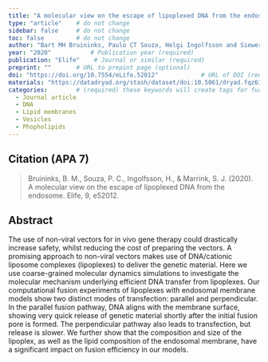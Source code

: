 ```yaml
---
title: "A molecular view on the escape of lipoplexed DNA from the endosome"          # Paper title (required)
type: "article"    # do not change
sidebar: false     # do not change
toc: false         # do not change
author: "Bart MH Bruininks, Paulo CT Souza, Helgi Ingolfsson and Siewert J Marrink"         # Paper authors (required)
year: "2020"           # Publication year (required)
publication: "Elife"    # Journal or similar (required)
preprint: ""       # URL to prepint page (optional)  
doi: "https://doi.org/10.7554/eLife.52012"            # URL of DOI (required)  
materials: "https://datadryad.org/stash/dataset/doi:10.5061/dryad.fqz612jq4"      # URL to suplementary info (optional)
categories:        # (required) these keywords will create tags for further filtering. 
  - Journal article
  - DNA
  - Lipid membranes
  - Vesicles
  - Phopholipids
---
```


<!-- 
The info below is just an example. 

Both fields are required and they have to be replaced with the respective info for each paper. 

Please notice the `> ` symbol before the citation, it gives it additional styling.  
-->

## Citation (APA 7)      

> Bruininks, B. M., Souza, P. C., Ingolfsson, H., & Marrink, S. J. (2020). A molecular view on the escape of lipoplexed DNA from the endosome. Elife, 9, e52012.

## Abstract

The use of non-viral vectors for in vivo gene therapy could drastically increase safety, whilst reducing the cost of preparing the vectors. A promising approach to non-viral vectors makes use of DNA/cationic liposome complexes (lipoplexes) to deliver the genetic material. Here we use coarse-grained molecular dynamics simulations to investigate the molecular mechanism underlying efficient DNA transfer from lipoplexes. Our computational fusion experiments of lipoplexes with endosomal membrane models show two distinct modes of transfection: parallel and perpendicular. In the parallel fusion pathway, DNA aligns with the membrane surface, showing very quick release of genetic material shortly after the initial fusion pore is formed. The perpendicular pathway also leads to transfection, but release is slower. We further show that the composition and size of the lipoplex, as well as the lipid composition of the endosomal membrane, have a significant impact on fusion efficiency in our models.